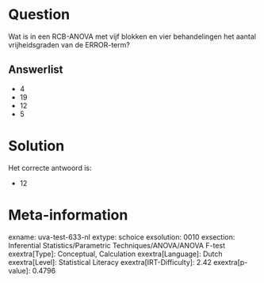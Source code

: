 Question
========

Wat is in een RCB-ANOVA met vijf blokken en vier behandelingen het
aantal vrijheidsgraden van de ERROR-term?


Answerlist
----------

* 4
* 19
* 12
* 5

Solution
========

Het correcte antwoord is: 

* 12

Meta-information
================
exname: uva-test-633-nl
extype: schoice
exsolution: 0010
exsection: Inferential Statistics/Parametric Techniques/ANOVA/ANOVA F-test
exextra[Type]: Conceptual, Calculation
exextra[Language]: Dutch
exextra[Level]: Statistical Literacy
exextra[IRT-Difficulty]: 2.42
exextra[p-value]: 0.4796
